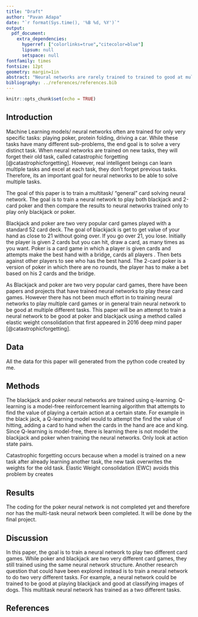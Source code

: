 ```yaml
---
title: "Draft"
author: "Pavan Adapa"
date: "`r format(Sys.time(), '%B %d, %Y')`"
output: 
  pdf_document:
    extra_dependencies:
      hyperref: ["colorlinks=true","citecolor=blue"]
      lipsum: null
      setspace: null
fontfamily: times
fontsize: 12pt
geometry: margin=1in
abstract: "Neural networks are rarely trained to trained to good at multple distinct tasks. The goal of this paper is to train a neural network to be good at two different card games, 2-card poker and blackjack using a method called elastic weight consolidation in attempt to avoid catastrophic forgetting."
bibliography: ../references/references.bib
---
```


```r
knitr::opts_chunk$set(echo = TRUE)
```

\doublespacing

## Introduction

Machine Learning models/ neural networks often are trained for only very specific tasks: playing poker, protein folding, driving a car. While these tasks have many different sub-problems, the end goal is to solve a very distinct task. When neural networks are trained on new tasks, they will forget their old task, called catastrophic forgetting [@catastrophicforgetting]. However, real intelligent beings can learn multiple tasks and excel at each task, they don't forget previous tasks. Therefore, its an important goal for neural networks to be able to solve multiple tasks.

The goal of this paper is to train a multitask/ "general" card solving neural network. The goal is to train a neural network to play both blackjack and 2-card poker and then compare the results to neural networks trained only to play only blackjack or poker.

Blackjack and poker are two very popular card games played with a standard 52 card deck. The goal of blackjack is get to get value of your hand as close to 21 without going over. If you go over 21, you lose. Initially the player is given 2 cards but you can hit, draw a card, as many times as you want. Poker is a card game in which a player is given cards and attempts make the best hand with a bridge, cards all players . Then bets against other players to see who has the best hand. The 2-card poker is a version of poker in which there are no rounds, the player has to make a bet based on his 2 cards and the bridge.

As Blackjack and poker are two very popular card games, there have been papers and projects that have trained neural networks to play these card games. However there has not been much effort in to training neural networks to play multiple card games or in general train neural network to be good at multiple different tasks. This paper will be an attempt to train a neural network to be good at poker and blackjack using a method called elastic weight consolidation that first appeared in 2016 deep mind paper [@catastrophicforgetting].

## Data

All the data for this paper will generated from the python code created by me.

## Methods

The blackjack and poker neural networks are trained using q-learning. Q-learning is a model-free reinforcement learning algorithm that attempts to find the value of playing a certain action at a certain state. For example in the black jack, a Q-learning model would to attempt the find the value of hitting, adding a card to hand when the cards in the hand are ace and king. Since Q-learning is model-free, there is learning there is not model the blackjack and poker when training the neural networks. Only look at action state pairs.

Catastrophic forgetting occurs because when a model is trained on a new task after already learning another task, the new task overwrites the weights for the old task. Elastic Weight consolidation (EWC) avoids this problem by creates

## Results

The coding for the poker neural network is not completed yet and therefore nor has the multi-task neural network been completed. It will be done by the final project.

## Discussion

In this paper, the goal is to train a neural network to play two different card games. While poker and blackjack are two very different card games, they still trained using the same neural network structure. Another research question that could have been explored instead is to train a neural network to do two very different tasks. For example, a neural network could be trained to be good at playing blackjack and good at classifying images of dogs. This multitask neural network has trained as a two different tasks.

## References
